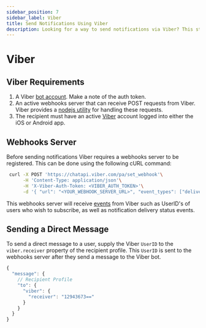 ```yaml
---
sidebar_position: 7
sidebar_label: Viber
title: Send Notifications Using Viber
description: Looking for a way to send notifications via Viber? This step-by-step tutorial will show you how to integrate Viber's API the easy way.
---
```


# Viber

## Viber Requirements

1. A Viber [bot account](https://partners.viber.com/account/create-bot-account). Make a note of the auth token.
2. An active webhooks server that can receive POST requests from Viber. Viber provides a [nodejs utility](https://www.npmjs.com/package/viber-bot)
 for handling these requests.
3. The recipient must have an active [Viber](https://www.viber.com/en/) account logged into either the iOS or Android app.

## Webhooks Server

Before sending notifications Viber requires a webhooks server to be registered. This can be done using the following cURL command:

```bash
 curl -X POST 'https://chatapi.viber.com/pa/set_webhook'\
      -H 'Content-Type: application/json'\
      -H 'X-Viber-Auth-Token: <VIBER_AUTH_TOKEN>'\
      -d '{ "url": "<YOUR_WEBHOOK_SERVER_URL>", "event_types": ["delivered"] }'
```

This webhooks server will receive [events](https://www.npmjs.com/package/viber-bot) from Viber such as UserID's of users who wish to subscribe, as well as notification delivery status events.

## Sending a Direct Message

To send a direct message to a user, supply the Viber `UserID` to the `viber.receiver` property of the recipient profile. This `UserID` is sent to the webhooks server after they send a message to the Viber bot.

```js
{
  "message": {
    // Recipient Profile
    "to": {
      "viber": {
        "receiver": "12943673=="
      }
    }
  }
}
```
